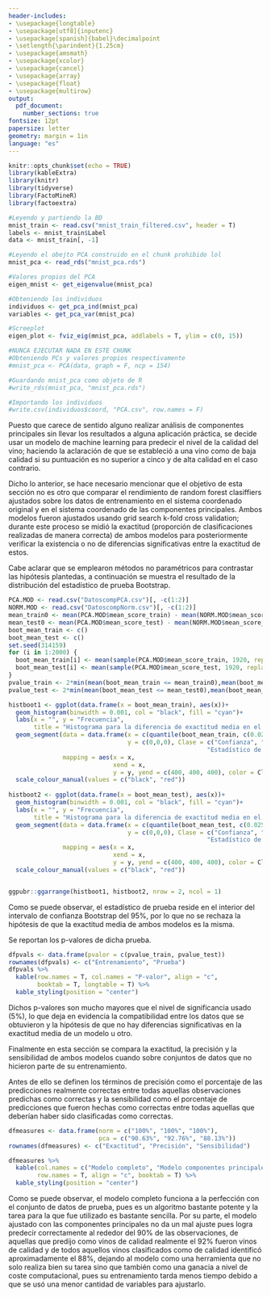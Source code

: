 ```yaml
---
header-includes:
- \usepackage{longtable}
- \usepackage[utf8]{inputenc}
- \usepackage[spanish]{babel}\decimalpoint
- \setlength{\parindent}{1.25cm}
- \usepackage{amsmath}
- \usepackage{xcolor}
- \usepackage{cancel}
- \usepackage{array}
- \usepackage{float}
- \usepackage{multirow}
output:
  pdf_document:
    number_sections: true
fontsize: 12pt
papersize: letter
geometry: margin = 1in
language: "es"
---
```


```r
knitr::opts_chunk$set(echo = TRUE)
library(kableExtra)
library(knitr)
library(tidyverse)
library(FactoMineR)
library(factoextra)
```

\input{titlepage}
\thispagestyle{empty}
\tableofcontents

\newpage

\pagestyle{myheadings}
\setcounter{page}{3}

\section{Introducción}

\section{Informe técnico}

```r
#Leyendo y partiendo la BD
mnist_train <- read.csv("mnist_train_filtered.csv", header = T)
labels <- mnist_train$Label
data <- mnist_train[, -1]

#Leyendo el obejto PCA construido en el chunk prohibido lol
mnist_pca <- read_rds("mnist_pca.rds")

#Valores propios del PCA
eigen_mnist <- get_eigenvalue(mnist_pca)

#Obteniendo los individuos
individuos <- get_pca_ind(mnist_pca)
variables <- get_pca_var(mnist_pca)

#Screeplot
eigen_plot <- fviz_eig(mnist_pca, addlabels = T, ylim = c(0, 15))
```

```r
#NUNCA EJECUTAR NADA EN ESTE CHUNK
#Obteniendo PCs y valores propios respectivamente
#mnist_pca <- PCA(data, graph = F, ncp = 154)

#Guardando mnist_pca como objeto de R
#write_rds(mnist_pca, "mnist_pca.rds")

#Importando los individuos
#write.csv(individuos$coord, "PCA.csv", row.names = F)


```

\section{Ajuste de modelos y comparación}

Puesto que carece de sentido alguno realizar análisis de componentes principales sin llevar los
resultados a alguna aplicación práctica, se decide usar un modelo de machine learning para predecir
el nivel de la calidad del vino; haciendo la aclaración de que se estableció a una vino como de baja
calidad si su puntuación es no superior a cinco y de alta calidad en el caso contrario.

Dicho lo anterior, se hace necesario mencionar que el objetivo de esta sección no es otro que
comparar el rendimiento de random forest clasiffiers ajustados sobre los datos de entrenamiento
en el sistema coordenado original y en el sistema coordenado de las componentes principales.
Ambos modelos fueron ajustados usando grid search k-fold cross validation; durante este proceso
se midió la exactitud (proporción de clasificaciones realizadas de manera correcta) de ambos modelos para 
posteriormente verificar la existencia o no de diferencias significativas entre la exactitud
de estos.

Cabe aclarar que se emplearon métodos no paramétricos para contrastar las hipótesis plantedas,
a continuación se muestra el resultado de la distribución del estadístico de prueba Bootstrap.

```r
PCA.MOD <- read.csv("DatoscompPCA.csv")[, -c(1:2)]
NORM.MOD <- read.csv("DatoscompNorm.csv")[, -c(1:2)]
mean_train0 <- mean(PCA.MOD$mean_score_train) - mean(NORM.MOD$mean_score_train)
mean_test0 <- mean(PCA.MOD$mean_score_test) - mean(NORM.MOD$mean_score_test)
boot_mean_train <- c()
boot_mean_test <- c()
set.seed(314159)
for (i in 1:2000) {
  boot_mean_train[i] <- mean(sample(PCA.MOD$mean_score_train, 1920, replace = T)) - mean(sample(NORM.MOD$mean_score_train, 1920, replace = T))
  boot_mean_test[i] <- mean(sample(PCA.MOD$mean_score_test, 1920, replace = T)) - mean(sample(NORM.MOD$mean_score_test, 1920, replace = T))
}
pvalue_train <- 2*min(mean(boot_mean_train <= mean_train0),mean(boot_mean_train >= mean_train0))
pvalue_test <- 2*min(mean(boot_mean_test <= mean_test0),mean(boot_mean_test >= mean_test0))

histboot1 <- ggplot(data.frame(x = boot_mean_train), aes(x))+
  geom_histogram(binwidth = 0.001, col = "black", fill = "cyan")+
  labs(x = "", y = "Frecuencia",
       title = "Histograma para la diferencia de exactitud media en el conjunto de\nentrenamiento del k-fold cross validation")+
  geom_segment(data = data.frame(x = c(quantile(boot_mean_train, c(0.025, 0.975)), mean_train0),
                                 y = c(0,0,0), Clase = c("Confianza", "Confianza",
                                                       "Estadístico de prueba")),
               mapping = aes(x = x,
                             xend = x,
                             y = y, yend = c(400, 400, 400), color = Clase, linetype = Clase))+
  scale_colour_manual(values = c("black", "red"))
  
histboot2 <- ggplot(data.frame(x = boot_mean_test), aes(x))+
  geom_histogram(binwidth = 0.001, col = "black", fill = "cyan")+
  labs(x = "", y = "Frecuencia",
       title = "Histograma para la diferencia de exactitud media en el conjunto de\nprueba del k-fold cross validation")+
  geom_segment(data = data.frame(x = c(quantile(boot_mean_test, c(0.025, 0.975)), mean_test0),
                                 y = c(0,0,0), Clase = c("Confianza", "Confianza",
                                                       "Estadístico de prueba")),
               mapping = aes(x = x,
                             xend = x,
                             y = y, yend = c(400, 400, 400), color = Clase, linetype = Clase))+
  scale_colour_manual(values = c("black", "red"))


ggpubr::ggarrange(histboot1, histboot2, nrow = 2, ncol = 1)
```

Como se puede observar, el estadístico de prueba reside en el interior del intervalo
de confianza Bootstrap del 95%, por lo que no se rechaza la hipótesis de que
la exactitud media de ambos modelos es la misma.

Se reportan los p-valores de dicha prueba.

```r
dfpvals <- data.frame(pvalor = c(pvalue_train, pvalue_test))
rownames(dfpvals) <- c("Entrenamiento", "Prueba")
dfpvals %>%
  kable(row.names = T, col.names = "P-valor", align = "c",
        booktab = T, longtable = T) %>%
  kable_styling(position = "center")
```

Dichos p-valores son mucho mayores que el nivel de significancia usado (5%),
lo que deja en evidencia la compatibilidad entre los datos que se obtuvieron 
y la hipótesis de que no hay diferencias significativas en la exactitud media
de un modelo u otro.

Finalmente en esta sección se compara la exactitud, la precisión y la sensibilidad de ambos
modelos cuando sobre conjuntos de datos que no hicieron parte de su entrenamiento.

Antes de ello se definen los términos de precisión como el porcentaje de las predicciones
realmente correctas entre todas aquellas observaciones predichas como correctas y 
la sensibilidad como el porcentaje de predicciones que fueron hechas como correctas entre
todas aquellas que deberían haber sido clasificadas como correctas.

```r
dfmeasures <- data.frame(norm = c("100%", "100%", "100%"),
                         pca = c("90.63%", "92.76%", "88.13%"))
rownames(dfmeasures) <- c("Exactitud", "Precisión", "Sensibilidad")

dfmeasures %>%
  kable(col.names = c("Modelo completo", "Modelo componentes principales"),
        row.names = T, align = "c", booktab = T) %>%
  kable_styling(position = "center")
```

Como se puede observar, el modelo completo funciona a la perfección con el conjunto de datos
de prueba, pues es un algoritmo bastante potente y la tarea para la que fue utilizado es bastante sencilla.
Por su parte, el modelo ajustado con las componentes principales no da un mal ajuste pues
logra predecir correctamente al rededor del 90% de las observaciones, de aquellas que predijo
como vinos de calidad realmente el 92% fueron vinos de calidad y de todos aquellos vinos
clasificados como de calidad identificó aproximadamente el 88%, dejando al modelo como 
una herramienta que no solo realiza bien su tarea sino que también como una ganacia a nivel
de coste computacional, pues su entrenamiento tarda menos tiempo debido a que se usó una menor
cantidad de variables para ajustarlo.

\section{Conclusiones}